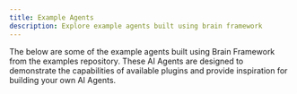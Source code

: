 ```yaml
---
title: Example Agents
description: Explore example agents built using brain framework
---
```



The below are some of the example agents built using Brain Framework from the <ExternalLink href="https://github.com/IQAIcom/brain-examples">examples repository</ExternalLink>. These AI Agents are designed to demonstrate the capabilities of available plugins and provide inspiration for building your own AI Agents.


<CardGrid>
 <LinkCard
    title="ATP agent"
    description="Agent that interacts with IQ's Agent Tokenization Platform"
    href="/example-agents/atp"
  />

</CardGrid>
